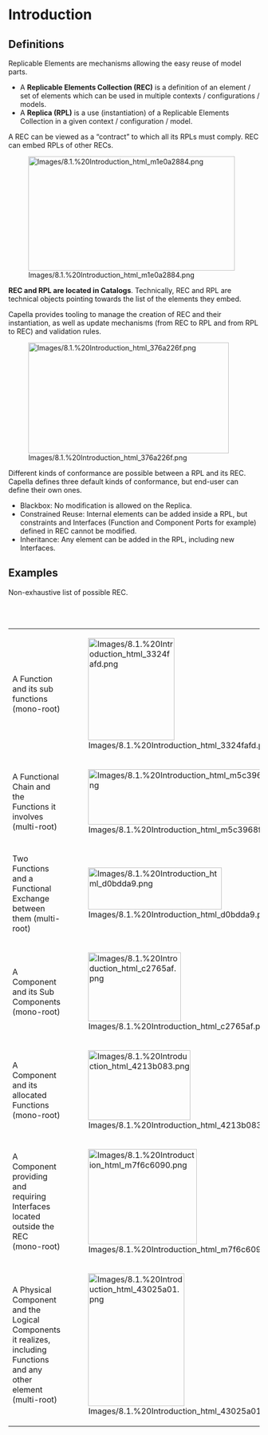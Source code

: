 
= Introduction =

== Definitions ==

Replicable Elements are mechanisms allowing the easy reuse of model parts.


* A 	'''Replicable 	Elements Collection (REC)''' 	is a definition of an element / set of elements which can be used in 	multiple contexts / configurations / models.
* A '''Replica 	(RPL)''' 	is a use (instantiation) of a Replicable Elements Collection in a 	given context / configuration / model.

A REC can be viewed as a &ldquo;contract&rdquo; to which all its RPLs must comply. REC can embed RPLs of other RECs.


[[Image:Images/8.1.%20Introduction_html_m1e0a2884.png|414x229px]]


'''REC and RPL are located in Catalogs'''. Technically, REC and RPL are technical objects pointing towards the list of the elements they embed.


Capella provides tooling to manage the creation of REC and their instantiation, as well as update mechanisms (from REC to RPL and from RPL to REC) and validation rules.


[[Image:Images/8.1.%20Introduction_html_376a226f.png|402x222px]]


Different kinds of conformance are possible between a RPL and its REC. Capella defines three default kinds of conformance, but end-user can define their own ones.


* Blackbox: No modification is allowed on the Replica.
* Constrained Reuse: Internal elements can be added inside a RPL, but 	constraints and Interfaces (Function and Component Ports for 	example) defined in REC cannot be modified.
* Inheritance: Any element can be added in the RPL, including new 	Interfaces.

== Examples ==

Non-exhaustive list of possible REC.


<br>
<br>


{| border="1"
|-
| 
A 				Function and its sub functions <br>
(mono-root)


| 
[[Image:Images/8.1.%20Introduction_html_3324fafd.png|173x205px]]


|-
| 
A 				Functional Chain and the Functions it involves (multi-root)


| 
[[Image:Images/8.1.%20Introduction_html_m5c3968fa.png|392x111px]]


|-
| 
Two 				Functions and a Functional Exchange between them (multi-root)


| 
[[Image:Images/8.1.%20Introduction_html_d0bdda9.png|268x84px]]


|-
| 
A 				Component and its Sub Components (mono-root)


| 
[[Image:Images/8.1.%20Introduction_html_c2765af.png|186x138px]]


|-
| 
A 				Component and its allocated Functions (mono-root)


| 
[[Image:Images/8.1.%20Introduction_html_4213b083.png|205x140px]]


|-
| 
A 				Component providing and requiring Interfaces located outside the 				REC <br>
(mono-root)


| 
[[Image:Images/8.1.%20Introduction_html_m7f6c6090.png|218x191px]]


|-
| 
A 				Physical Component and the Logical Components it realizes, 				including Functions and any other element<br>
(multi-root)


| 
[[Image:Images/8.1.%20Introduction_html_43025a01.png|193x266px]]


|}  


